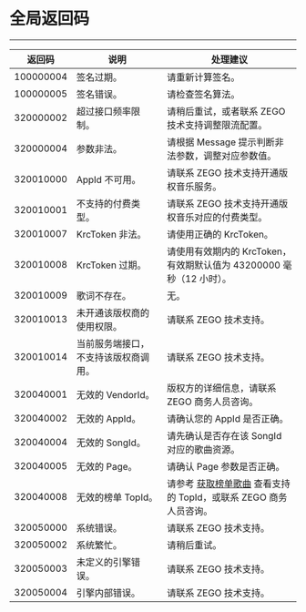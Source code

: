 

# 全局返回码

- - -

|返回码|说明| 处理建议 |
|-----|----|----|
| 100000004 | 签名过期。| 请重新计算签名。|
| 100000005 | 签名错误。| 请检查签名算法。|
| 320000002 | 超过接口频率限制。 | 请稍后重试，或者联系 ZEGO 技术支持调整限流配置。|
| 320000004 | 参数非法。 | 请根据 Message 提示判断非法参数，调整对应参数值。 |
| 320010000 | AppId 不可用。 | 请联系 ZEGO 技术支持开通版权音乐服务。 |
| 320010001 | 不支持的付费类型。 | 请联系 ZEGO 技术支持开通版权音乐对应的付费类型。 |
| 320010007 | KrcToken 非法。 | 请使用正确的 KrcToken。 |
| 320010008 | KrcToken 过期。 | 请使用有效期内的 KrcToken，有效期默认值为 43200000 毫秒（12 小时）。|
| 320010009 | 歌词不存在。 | 无。 |
| 320010013 | 未开通该版权商的使用权限。 | 请联系 ZEGO 技术支持。|
| 320010014 | 当前服务端接口，不支持该版权商调用。 | 请联系 ZEGO 技术支持。|
| 320040001 | 无效的 VendorId。 | 版权方的详细信息，请联系 ZEGO 商务人员咨询。|
| 320040002 | 无效的 AppId。 | 请确认您的 AppId 是否正确。|
| 320040004 | 无效的 SongId。 | 请先确认是否存在该 SongId 对应的歌曲资源。|
| 320040005 | 无效的 Page。 | 请确认 Page 参数是否正确。|
| 320040008 | 无效的榜单 TopId。 | 请参考 [获取榜单歌曲](./Describe%20Tag%20Songs.mdx) 查看支持的 TopId，或联系 ZEGO 商务人员咨询。|
| 320050000 | 系统错误。 | 请联系 ZEGO 技术支持。|
| 320050002 | 系统繁忙。 | 请稍后重试。|
| 320050003 | 未定义的引擎错误。 | 请联系 ZEGO 技术支持。|
| 320050004 | 引擎内部错误。 | 请联系 ZEGO 技术支持。|
